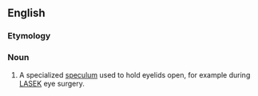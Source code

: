 ==English==

===Etymology===
{{compound|en|lid|lock}}

===Noun===
{{en-noun}}

# {{lb|en|rare|medicine}} A specialized [[speculum]] used to hold eyelids open, for example during [[LASEK]] eye surgery.